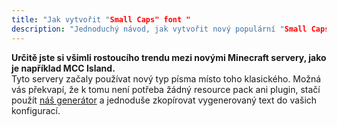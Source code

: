 ```yaml
---
title: "Jak vytvořit "Small Caps" font "
description: "Jednoduchý návod, jak vytvořit nový populární "Small Caps" font mezi Minecraft servery"
---
```


**Určitě jste si všimli rostoucího trendu mezi novými Minecraft servery, jako je například MCC Island.**\
Tyto servery začaly používat nový typ písma místo toho klasického. Možná vás překvapí, že k tomu není potřeba žádný resource pack ani plugin, stačí použít [náš generátor](/smallcaps-generator/) a jednoduše zkopírovat vygenerovaný text do vašich konfigurací.